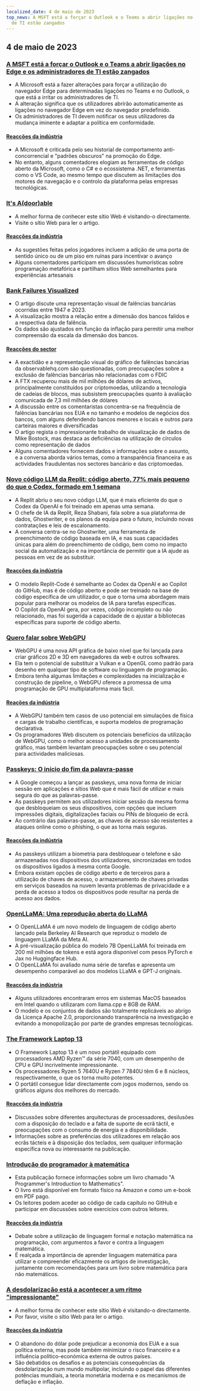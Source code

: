 ```yaml
---
localized_date: 4 de maio de 2023
top_news: A MSFT está a forçar o Outlook e o Teams a abrir ligações no Edge e os administradores
  de TI estão zangados
---
```




<CallToAction />

<Steps>

## 4 de maio de 2023

### [A MSFT está a forçar o Outlook e o Teams a abrir ligações no Edge e os administradores de TI estão zangados](https://www.theverge.com/2023/5/3/23709297/microsoft-edge-force-outlook-teams-web-links-open)

- A Microsoft está a fazer alterações para forçar a utilização do navegador Edge para determinadas ligações no Teams e no Outlook, o que está a irritar os administradores de TI.
- A alteração significa que os utilizadores abrirão automaticamente as ligações no navegador Edge em vez do navegador predefinido.
- Os administradores de TI devem notificar os seus utilizadores da mudança iminente e adaptar a política em conformidade.

#### [Reacções da indústria](http://news.ycombinator.com/item?id=35800158)

- A Microsoft é criticada pelo seu historial de comportamento anti-concorrencial e "padrões obscuros" na promoção do Edge.
- No entanto, alguns comentadores elogiam as ferramentas de código aberto da Microsoft, como o C# e o ecossistema .NET, e ferramentas como o VS Code, ao mesmo tempo que discutem as limitações dos motores de navegação e o controlo da plataforma pelas empresas tecnológicas.

### [It's A(door)able](https://ncase.me/door/)

- A melhor forma de conhecer este sítio Web é visitando-o directamente.
- Visite o sítio Web para ler o artigo.

#### [Reacções da indústria](http://news.ycombinator.com/item?id=35800492)

- As sugestões feitas pelos jogadores incluem a adição de uma porta de sentido único ou de um piso em ruínas para incentivar o avanço
- Alguns comentadores participam em discussões humorísticas sobre programação metafórica e partilham sítios Web semelhantes para experiências artesanais

### [Bank Failures Visualized](https://observablehq.com/@mbostock/bank-failures)

- O artigo discute uma representação visual de falências bancárias ocorridas entre 1947 e 2023.
- A visualização mostra a relação entre a dimensão dos bancos falidos e a respectiva data de falência.
- Os dados são ajustados em função da inflação para permitir uma melhor compreensão da escala da dimensão dos bancos.

#### [Reacções do sector](http://news.ycombinator.com/item?id=35795975)

- A exactidão e a representação visual do gráfico de falências bancárias da observablehq.com são questionadas, com preocupações sobre a exclusão de falências bancárias não relacionadas com o FDIC
- A FTX recuperou mais de mil milhões de dólares de activos, principalmente constituídos por criptomoedas, utilizando a tecnologia de cadeias de blocos, mas subsistem preocupações quanto à avaliação comunicada de 7,3 mil milhões de dólares
- A discussão entre os comentaristas concentra-se na frequência de falências bancárias nos EUA e no tamanho e modelos de negócios dos bancos, com alguns defendendo bancos menores e locais e outros para carteiras maiores e diversificadas
- O artigo regista o impressionante trabalho de visualização de dados de Mike Bostock, mas destaca as deficiências na utilização de círculos como representação de dados
- Alguns comentadores fornecem dados e informações sobre o assunto, e a conversa aborda vários temas, como a transparência financeira e as actividades fraudulentas nos sectores bancário e das criptomoedas.

### [Novo código LLM da Replit: código aberto, 77% mais pequeno do que o Codex, formado em 1 semana](https://www.latent.space/p/reza-shabani#details)

- A Replit abriu o seu novo código LLM, que é mais eficiente do que o Codex da OpenAI e foi treinado em apenas uma semana.
- O chefe de IA da Replit, Reza Shabani, fala sobre a sua plataforma de dados, Ghostwriter, e os planos da equipa para o futuro, incluindo novas contratações e leis de escalonamento.
- A conversa centra-se no Ghostwriter, uma ferramenta de preenchimento de código baseada em IA, e nas suas capacidades únicas para além do preenchimento de código, bem como no impacto social da automatização e na importância de permitir que a IA ajude as pessoas em vez de as substituir.

#### [Reacções da indústria](http://news.ycombinator.com/item?id=35803435)

- O modelo Replit-Code é semelhante ao Codex da OpenAI e ao Copilot do GitHub, mas é de código aberto e pode ser treinado na base de código específica de um utilizador, o que o torna uma abordagem mais popular para melhorar os modelos de IA para tarefas específicas.
- O Copilot da OpenAI gera, por vezes, código incompleto ou não relacionado, mas foi sugerida a capacidade de o ajustar a bibliotecas específicas para suporte de código aberto.

### [Quero falar sobre WebGPU](https://cohost.org/mcc/post/1406157-i-want-to-talk-about-webgpu)

- WebGPU é uma nova API gráfica de baixo nível que foi lançada para criar gráficos 2D e 3D em navegadores da web e outros softwares.
- Ela tem o potencial de substituir a Vulkan e a OpenGL como padrão para desenho em qualquer tipo de software ou linguagem de programação.
- Embora tenha algumas limitações e complexidades na inicialização e construção de pipeline, o WebGPU oferece a promessa de uma programação de GPU multiplataforma mais fácil.

#### [Reações da indústria](http://news.ycombinator.com/item?id=35800988)

- A WebGPU também tem casos de uso potencial em simulações de física e cargas de trabalho científicas, e suporta modelos de programação declarativa.
- Os programadores Web discutem os potenciais benefícios da utilização de WebGPU, como o melhor acesso a unidades de processamento gráfico, mas também levantam preocupações sobre o seu potencial para actividades maliciosas.

### [Passkeys: O início do fim da palavra-passe](https://blog.google/technology/safety-security/the-beginning-of-the-end-of-the-password/)

- A Google começou a lançar as passkeys, uma nova forma de iniciar sessão em aplicações e sítios Web que é mais fácil de utilizar e mais segura do que as palavras-passe.
- As passkeys permitem aos utilizadores iniciar sessão da mesma forma que desbloqueiam os seus dispositivos, com opções que incluem impressões digitais, digitalizações faciais ou PINs de bloqueio de ecrã.
- Ao contrário das palavras-passe, as chaves de acesso são resistentes a ataques online como o phishing, o que as torna mais seguras.

#### [Reacções da indústria](http://news.ycombinator.com/item?id=35801392)

- As passkeys utilizam a biometria para desbloquear o telefone e são armazenadas nos dispositivos dos utilizadores, sincronizadas em todos os dispositivos ligados à mesma conta Google.
- Embora existam opções de código aberto e de terceiros para a utilização de chaves de acesso, o armazenamento de chaves privadas em serviços baseados na nuvem levanta problemas de privacidade e a perda de acesso a todos os dispositivos pode resultar na perda de acesso aos dados.

### [OpenLLaMA: Uma reprodução aberta do LLaMA](https://github.com/openlm-research/open_llama)

- O OpenLLaMA é um novo modelo de linguagem de código aberto lançado pela Berkeley AI Research que reproduz o modelo de linguagem LLaMA da Meta AI.
- A pré-visualização pública do modelo 7B OpenLLaMA foi treinada em 200 mil milhões de tokens e está agora disponível com pesos PyTorch e Jax no Huggingface Hub.
- O OpenLLaMA foi avaliado numa série de tarefas e apresenta um desempenho comparável ao dos modelos LLaMA e GPT-J originais.

#### [Reacções da indústria](http://news.ycombinator.com/item?id=35798888)

- Alguns utilizadores encontraram erros em sistemas MacOS baseados em Intel quando o utilizaram com llama.cpp e 8GB de RAM.
- O modelo e os conjuntos de dados são totalmente replicáveis ao abrigo da Licença Apache 2.0, proporcionando transparência na investigação e evitando a monopolização por parte de grandes empresas tecnológicas.

### [The Framework Laptop 13](https://frame.work/blog/announcing-the-framework-laptop-13-powered-by-amd-ryzen)

- O Framework Laptop 13 é um novo portátil equipado com processadores AMD Ryzen™ da série 7040, com um desempenho de CPU e GPU incrivelmente impressionante.
- Os processadores Ryzen 5 7640U e Ryzen 7 7840U têm 6 e 8 núcleos, respectivamente, o que os torna muito potentes.
- O portátil consegue lidar directamente com jogos modernos, sendo os gráficos alguns dos melhores do mercado.

#### [Reacções da indústria](http://news.ycombinator.com/item?id=35802210)

- Discussões sobre diferentes arquitecturas de processadores, desilusões com a disposição do teclado e a falta de suporte de ecrã táctil, e preocupações com o consumo de energia e a disponibilidade.
- Informações sobre as preferências dos utilizadores em relação aos ecrãs tácteis e à disposição dos teclados, sem qualquer informação específica nova ou interessante na publicação.

### [Introdução do programador à matemática](https://pimbook.org)

- Esta publicação fornece informações sobre um livro chamado "A Programmer's Introduction to Mathematics".
- O livro está disponível em formato físico na Amazon e como um e-book em PDF pago.
- Os leitores podem aceder ao código de cada capítulo no GitHub e participar em discussões sobre exercícios com outros leitores.

#### [Reacções da indústria](http://news.ycombinator.com/item?id=35800136)

- Debate sobre a utilização de linguagem formal e notação matemática na programação, com argumentos a favor e contra a linguagem matemática.
- É realçada a importância de aprender linguagem matemática para utilizar e compreender eficazmente os artigos de investigação, juntamente com recomendações para um livro sobre matemática para não matemáticos.

### [A desdolarização está a acontecer a um ritmo "impressionante"](https://www.bloomberg.com/news/articles/2023-04-18/de-dollarization-is-happening-at-a-stunning-pace-jen-says)

- A melhor forma de conhecer este sítio Web é visitando-o directamente.
- Por favor, visite o sítio Web para ler o artigo.

#### [Reacções da indústria](http://news.ycombinator.com/item?id=35796915)

- O abandono do dólar pode prejudicar a economia dos EUA e a sua política externa, mas pode também minimizar o risco financeiro e a influência político-económica externa de outros países.
- São debatidos os desafios e as potenciais consequências da desdolarização num mundo multipolar, incluindo o papel das diferentes potências mundiais, a teoria monetária moderna e os mecanismos de deflação e inflação.

</Steps>
